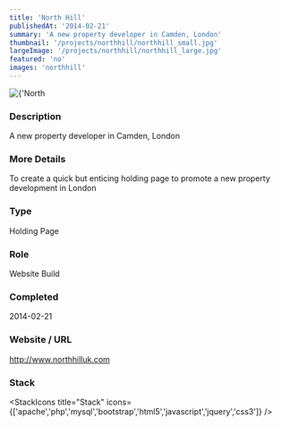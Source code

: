 ```yaml
---
title: 'North Hill'
publishedAt: '2014-02-21'
summary: 'A new property developer in Camden, London'
thumbnail: '/projects/northhill/northhill_small.jpg'
largeImage: '/projects/northhill/northhill_large.jpg'
featured: 'no'
images: 'northhill'
---
```


<div className="relative w-full h-[400px] sm:h-[600px] md:h-[760px] lg:h-[920px]">
  <Image
    alt={'North Hill'}
    src={'/projects/northhill/northhill.jpg'}
    sizes="(max-width: 640px) 100%, 100%"
    fill={true}
    priority
    style={{
      objectFit: 'contain'
    }}
  />
</div>

### Description

A new property developer in Camden, London

### More Details

To create a quick but enticing holding page to promote a new property development in London

### Type

Holding Page

### Role

Website Build

### Completed
2014-02-21

### Website / URL
http://www.northhilluk.com


### Stack

<StackIcons
  title="Stack"
  icons={['apache','php','mysql','bootstrap','html5','javascript','jquery','css3']}
  />
